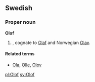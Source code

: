==Swedish==

===Proper noun===
'''Olof'''

# {{given name|male|lang=sv}}, cognate to [[Olaf]] and Norwegian [[Olav]].

====Related terms====
* [[Ola]], [[Olle]], [[Olov]]

[[pl:Olof]]
[[sv:Olof]]